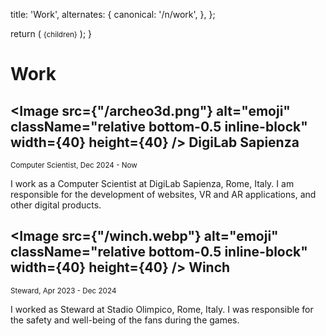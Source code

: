 

  title: 'Work',
  alternates: {
    canonical: '/n/work',
  },
};

  return (
    <small className="flex text-sm text-gray-500 -mt-3 mb-3">{children}</small>
  );
}

# Work

<AnimatedName />


## <Image src={"/archeo3d.png"} alt="emoji" className="relative bottom-0.5 inline-block" width={40} height={40} /> DigiLab Sapienza

<Small>Computer Scientist, Dec 2024 - Now</Small>

I work as a Computer Scientist at DigiLab Sapienza, Rome, Italy. I am responsible for the development of websites, VR and AR applications, and other digital products.

## <Image src={"/winch.webp"} alt="emoji" className="relative bottom-0.5 inline-block" width={40} height={40} /> Winch

<Small>Steward, Apr 2023 - Dec 2024</Small>

I worked as Steward at Stadio Olimpico, Rome, Italy. I was responsible for the safety and well-being of the fans during the games.